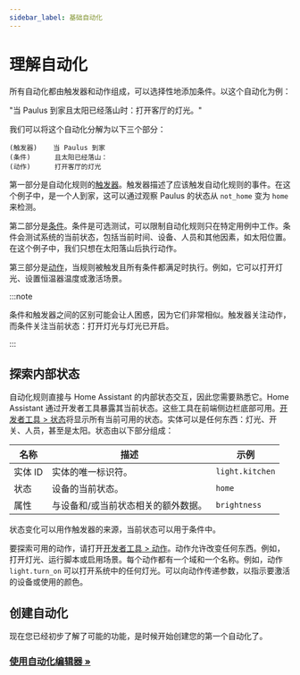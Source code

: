 ```yaml
---
sidebar_label: 基础自动化
---
```


# 理解自动化

<p className="text-xl">所有自动化都由触发器和动作组成，可以选择性地添加条件。以这个自动化为例：</p> 

<p className="text-xl italic">"当 Paulus 到家且太阳已经落山时：打开客厅的灯光。"</p>

我们可以将这个自动化分解为以下三个部分：

```
(触发器)    当 Paulus 到家
(条件)      且太阳已经落山：
(动作)      打开客厅的灯光
```

第一部分是自动化规则的[触发器](https://www.home-assistant.io/docs/automation/trigger/)。触发器描述了应该触发自动化规则的事件。在这个例子中，是一个人到家，这可以通过观察 Paulus 的状态从 `not_home` 变为 `home` 来检测。

第二部分是[条件](https://www.home-assistant.io/docs/automation/condition/)。条件是可选测试，可以限制自动化规则只在特定用例中工作。条件会测试系统的当前状态，包括当前时间、设备、人员和其他因素，如太阳位置。在这个例子中，我们只想在太阳落山后执行动作。

第三部分是[动作](https://www.home-assistant.io/docs/automation/action/)，当规则被触发且所有条件都满足时执行。例如，它可以打开灯光、设置恒温器温度或激活场景。

:::note 

条件和触发器之间的区别可能会让人困惑，因为它们非常相似。触发器关注动作，而条件关注当前状态：打开灯光与灯光已开启。

:::

## 探索内部状态

自动化规则直接与 Home Assistant 的内部状态交互，因此您需要熟悉它。Home Assistant 通过开发者工具暴露其当前状态。这些工具在前端侧边栏底部可用。[开发者工具 > 状态](https://my.home-assistant.io/redirect/developer_states)将显示所有当前可用的状态。实体可以是任何东西：灯光、开关、人员，甚至是太阳。状态由以下部分组成：

| 名称 | 描述 | 示例 | 
| --- | --- | --- |
| 实体 ID | 实体的唯一标识符。 | `light.kitchen` |
| 状态 | 设备的当前状态。 | `home` |
| 属性 | 与设备和/或当前状态相关的额外数据。 | `brightness` |

状态变化可以用作触发器的来源，当前状态可以用于条件中。

要探索可用的动作，请打开[开发者工具 > 动作](https://my.home-assistant.io/redirect/developer_services)。动作允许改变任何东西。例如，打开灯光、运行脚本或启用场景。每个动作都有一个域和一个名称。例如，动作 `light.turn_on` 可以打开系统中的任何灯光。可以向动作传递参数，以指示要激活的设备或使用的颜色。

## 创建自动化

现在您已经初步了解了可能的功能，是时候开始创建您的第一个自动化了。

### <span className="underline text-xl uppercase">[使用自动化编辑器 »](./editor)</span>


